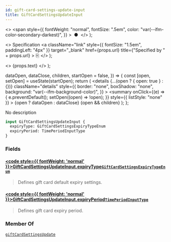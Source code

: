 ```yaml
---
id: gift-card-settings-update-input
title: GiftCardSettingsUpdateInput
---
```


  <>
    <span
      style={{
        fontWeight: "normal",
        fontSize: ".5em",
        color: "var(--ifm-color-secondary-darkest)",
      }}
    >
      &nbsp;●&nbsp;
    </span>
  </>
);

  <>
    Specification
    <a
      className="link"
      style={{ fontSize: "1.5em", paddingLeft: "4px" }}
      target="\_blank"
      href={props.url}
      title={"Specified by " + props.url}
    >
      ⎘
    </a>
  </>
);

  <>
    <span className={props.class}>{props.text}</span>
  </>
);


  dataOpen,
  dataClose,
  children,
  startOpen = false,
}) => {
  const [open, setOpen] = useState(startOpen);
  return (
    <details
      {...(open ? { open: true } : {})}
      className="details"
      style={{
        border: "none",
        boxShadow: "none",
        background: "var(--ifm-background-color)",
      }}
    >
      <summary
        onClick={(e) => {
          e.preventDefault();
          setOpen((open) => !open);
        }}
        style={{ listStyle: "none" }}
      >
        {open ? dataOpen : dataClose}
      </summary>
      {open && children}
    </details>
  );
};

No description

```graphql
input GiftCardSettingsUpdateInput {
  expiryType: GiftCardSettingsExpiryTypeEnum
  expiryPeriod: TimePeriodInputType
}
```

### Fields

#### [<code style={{ fontWeight: 'normal' }}>GiftCardSettingsUpdateInput.<b>expiryType</b></code>](#)<Bullet />[`GiftCardSettingsExpiryTypeEnum`](../../../api-reference/gift-cards/enums/gift-card-settings-expiry-type-enum) <Badge class="badge badge--secondary" text="enum"/> <Badge class="badge badge--secondary" text="gift-cards"/>

> Defines gift card default expiry settings.

#### [<code style={{ fontWeight: 'normal' }}>GiftCardSettingsUpdateInput.<b>expiryPeriod</b></code>](#)<Bullet />[`TimePeriodInputType`](../../../api-reference/miscellaneous/inputs/time-period-input-type) <Badge class="badge badge--secondary" text="input"/> <Badge class="badge badge--secondary" text="miscellaneous"/>

> Defines gift card expiry period.

### Member Of

[`giftCardSettingsUpdate`](../../../api-reference/gift-cards/mutations/gift-card-settings-update) <Badge class="badge badge--secondary" text="mutation"/>
